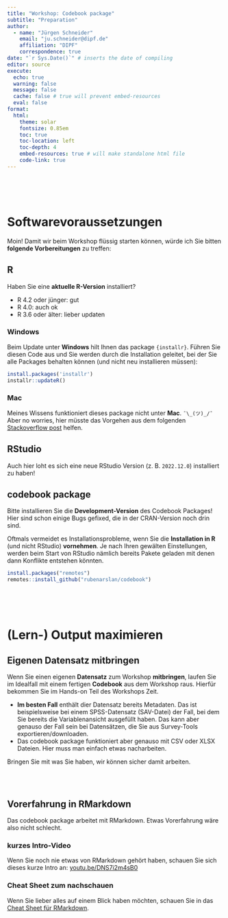 ```yaml
---
title: "Workshop: Codebook package"
subtitle: "Preparation"
author:
  - name: "Jürgen Schneider"
    email: "ju.schneider@dipf.de"
    affiliation: "DIPF"
    correspondence: true
date: "`r Sys.Date()`" # inserts the date of compiling
editor: source
execute:
  echo: true
  warning: false
  message: false
  cache: false # true will prevent embed-resources
  eval: false
format: 
  html:
    theme: solar
    fontsize: 0.85em
    toc: true
    toc-location: left
    toc-depth: 4
    embed-resources: true # will make standalone html file
    code-link: true
---
```


\
\
\

# Softwarevoraussetzungen

Moin! Damit wir beim Workshop flüssig starten können, würde ich Sie bitten **folgende Vorbereitungen** zu treffen:

## R

Haben Sie eine **aktuelle R-Version** installiert?  

* R 4.2 oder jünger: gut
* R 4.0: auch ok
* R 3.6 oder älter: lieber updaten

::: {.panel-tabset}

### Windows

Beim Update unter **Windows** hilt Ihnen das package `{installr}`. Führen Sie diesen Code aus und Sie werden durch die Installation geleitet, bei der Sie alle Packages behalten können (und nicht neu installieren müssen):

```r
install.packages('installr')
installr::updateR()
```


### Mac

Meines Wissens funktioniert dieses package nicht unter **Mac**. `¯\_(ツ)_/¯`  
Aber no worries, hier müsste das Vorgehen aus dem folgenden [Stackoverflow post](https://stackoverflow.com/questions/13656699/update-r-using-rstudio/17625368#17625368) helfen.

:::



## RStudio

Auch hier loht es sich eine neue RStudio Version (z. B. `2022.12.0`) installiert zu haben!


## codebook package

Bitte installieren Sie die **Development-Version** des Codebook Packages!  
Hier sind schon einige Bugs gefixed, die in der CRAN-Version noch drin sind.  
  
Oftmals vermeidet es Installationsprobleme, wenn Sie die **Installation in R** (und nicht RStudio) **vornehmen**. Je nach Ihren gewälten Einstellungen, werden beim Start von RStudio nämlich bereits Pakete geladen mit denen dann Konflikte entstehen könnten.

```r
install.packages("remotes")
remotes::install_github("rubenarslan/codebook")
```

\
\
\

# (Lern-) Output maximieren

## Eigenen Datensatz mitbringen

Wenn Sie einen eigenen **Datensatz** zum Workshop **mitbringen**, laufen Sie im Idealfall mit einem fertigen **Codebook** aus dem Workshop raus. Hierfür bekommen Sie im Hands-on Teil des Workshops Zeit.  

* __Im besten Fall__ enthält dier Datensatz bereits Metadaten. Das ist beispielsweise bei einem SPSS-Datensatz (SAV-Datei) der Fall, bei dem Sie bereits die Variablenansicht ausgefüllt haben. Das kann aber genauso der Fall sein bei Datensätzen, die Sie aus Survey-Tools exportieren/downloaden.
* Das codebook package funktioniert aber genauso mit CSV oder XLSX Dateien. Hier muss man einfach etwas nacharbeiten.

Bringen Sie mit was Sie haben, wir können sicher damit arbeiten.

\
\

## Vorerfahrung in RMarkdown

Das codebook package arbeitet mit RMarkdown. Etwas Vorerfahrung wäre also nicht schlecht.

::: {.panel-tabset}

### kurzes Intro-Video

Wenn Sie noch nie etwas von RMarkdown gehört haben, schauen Sie sich dieses kurze Intro an: [youtu.be/DNS7i2m4sB0](https://youtu.be/DNS7i2m4sB0)



### Cheat Sheet zum nachschauen

Wenn Sie lieber alles auf einem Blick haben möchten, schauen Sie in das [Cheat Sheet für RMarkdown](https://raw.githubusercontent.com/rstudio/cheatsheets/main/rmarkdown-2.0.pdf).

:::